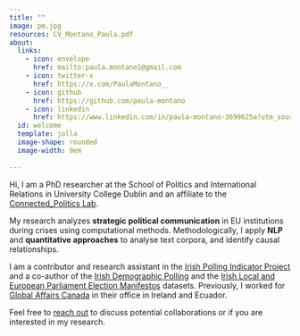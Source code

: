 ```yaml
---
title: ""
image: pm.jpg
resources: CV_Montano_Paula.pdf
about: 
  links:
    - icon: envelope 
      href: mailto:paula.montano1@gmail.com
    - icon: twitter-x
      href: https://x.com/PaulaMontano__
    - icon: github
      href: https://github.com/paula-montano
    - icon: linkedin
      href: https://www.linkedin.com/in/paula-montano-3699625a?utm_source=share&utm_campaign=s       hare_via&utm_content=profile&utm_medium=ios_app
  id: welcome
  template: jolla 
  image-shape: rounded
  image-width: 9em
  
---
```



:::{#welcome}
::: {.justify}

Hi, I am a PhD researcher at the School of Politics and International Relations in University College Dublin and an affiliate to the [Connected_Politics Lab](https://www.ucd.ie/connected_politics/). 

My research analyzes __strategic political communication__ in EU institutions during crises using computational methods. Methodologically, I apply __NLP__ and __quantitative approaches__ to analyse text corpora, and identify causal relationships.

I am a contributor and research assistant in the [Irish Polling Indicator Project](https://pollingindicator.com/) and a co-author of the [Irish Demographic Polling](https://github.com/Irish-Dem-Polling/datasets) and the [Irish Local and European Parliament Election Manifestos](https://github.com/stefan-mueller/iemanifestos) datasets. Previously, I worked for [Global Affairs Canada](https://www.international.gc.ca/global-affairs-affaires-mondiales/home-accueil.aspx?lang=eng) in their office in Ireland and Ecuador.  

Feel free to [reach out](mailto:paula.montano1@gmail.com) to discuss potential collaborations or if you are interested in my research.

:::
:::
